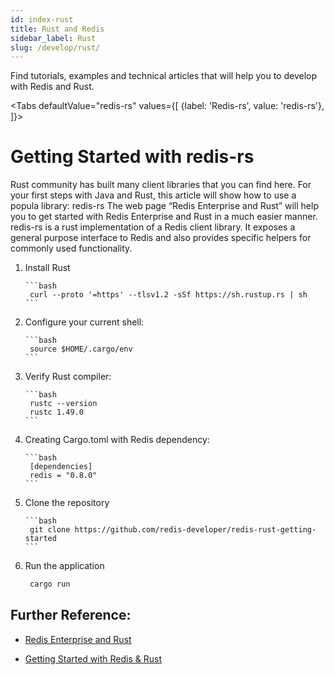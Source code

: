 ```yaml
---
id: index-rust
title: Rust and Redis
sidebar_label: Rust 
slug: /develop/rust/
---
```


Find tutorials, examples and technical articles that will help you to develop with Redis and Rust.

<Tabs
  defaultValue="redis-rs"
  values={[
    {label: 'Redis-rs', value: 'redis-rs'},
  ]}>
  <TabItem value="redis-rs">

# Getting Started with redis-rs


Rust community has built many client libraries that you can find here. For your first steps with Java and Rust, this article will show how to use a popula library: redis-rs 
The web page “Redis Enterprise and Rust” will help you to get started with Redis Enterprise and Rust in a much easier manner.
redis-rs is a rust implementation of a Redis client library. 
It exposes a general purpose interface to Redis and also provides specific helpers for commonly used functionality.

1. Install Rust

       ```bash
        curl --proto '=https' --tlsv1.2 -sSf https://sh.rustup.rs | sh
       ```

2. Configure your current shell:
 
       ```bash
        source $HOME/.cargo/env
       ```

3. Verify Rust compiler:
 
       ```bash
        rustc --version
        rustc 1.49.0
       ```

4. Creating Cargo.toml with Redis dependency:
 
       ```bash
        [dependencies]
        redis = "0.8.0"
       ```


5. Clone the repository

       ```bash
        git clone https://github.com/redis-developer/redis-rust-getting-started
       ```

 
6. Run the application
   
     ```bash
      cargo run
     ```

## Further Reference:

- [Redis Enterprise and Rust](https://redislabs.com/lp/redis-enterprise-rust/)
- [Getting Started with Redis & Rust](https://github.com/redis-developer/redis-rust-getting-started)



  </TabItem>
</Tabs>
  

